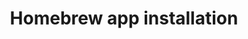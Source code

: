 ---
title: Homebrew app installation
tableOfContents:
    minHeadingLevel: 1
    maxHeadingLevel: 5
---